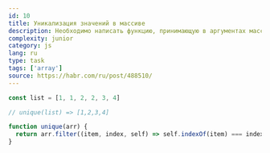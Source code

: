 ```yaml
---
id: 10
title: Уникализация значений в массиве
description: Необходимо написать функцию, принимающую в аргументах массив целых чисел и возвращающую новый массив, состоящий только из уникальных значений первого массива.
complexity: junior
category: js
lang: ru
type: task
tags: ['array']
source: https://habr.com/ru/post/488510/
---
```


<!--### array-->

```js example
const list = [1, 1, 2, 2, 3, 4]

// unique(list) => [1,2,3,4]
```

```js answer
function unique(arr) {
  return arr.filter((item, index, self) => self.indexOf(item) === index)
}
```
